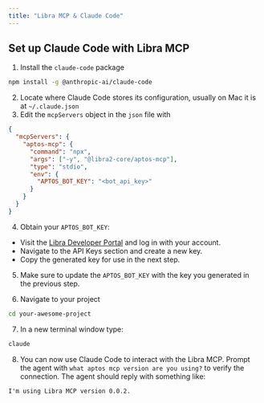 ```yaml
---
title: "Libra MCP & Claude Code"
---
```


## Set up Claude Code with Libra MCP

1. Install the `claude-code` package

```bash
npm install -g @anthropic-ai/claude-code
```

2. Locate where Claude Code stores its configuration, usually on Mac it is at `~/.claude.json`
3. Edit the `mcpServers` object in the `json` file with

```json
{
  "mcpServers": {
    "aptos-mcp": {
      "command": "npx",
      "args": ["-y", "@libra2-core/aptos-mcp"],
      "type": "stdio",
      "env": {
        "APTOS_BOT_KEY": "<bot_api_key>"
      }
    }
  }
}
```

4. Obtain your `APTOS_BOT_KEY`:

- Visit the [Libra Developer Portal](https://aptos.dev) and log in with your account.
- Navigate to the API Keys section and create a new key.
- Copy the generated key for use in the next step.

5. Make sure to update the `APTOS_BOT_KEY` with the key you generated in the previous step.

6. Navigate to your project

```bash
cd your-awesome-project
```

7. In a new terminal window type:

```bash
claude
```

8. You can now use Claude Code to interact with the Libra MCP. Prompt the agent with `what aptos mcp version are you using?` to verify the connection. The agent should reply with something like:

```text
I'm using Libra MCP version 0.0.2.
```
